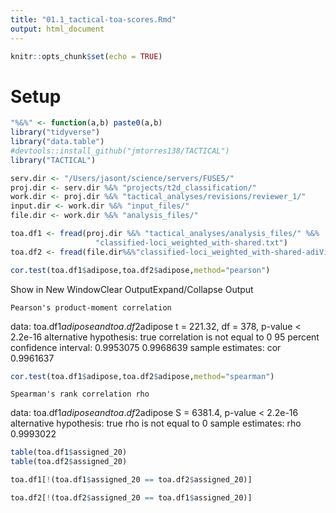 ```yaml
---
title: "01.1_tactical-toa-scores.Rmd"
output: html_document
---
```


```r
knitr::opts_chunk$set(echo = TRUE)
```

# Setup

```r

"%&%" <- function(a,b) paste0(a,b)
library("tidyverse")
library("data.table")
#devtools::install_github("jmtorres138/TACTICAL")
library("TACTICAL")

serv.dir <- "/Users/jasont/science/servers/FUSE5/"
proj.dir <- serv.dir %&% "projects/t2d_classification/"
work.dir <- proj.dir %&% "tactical_analyses/revisions/reviewer_1/"
input.dir <- work.dir %&% "input_files/"
file.dir <- work.dir %&% "analysis_files/"

toa.df1 <- fread(proj.dir %&% "tactical_analyses/analysis_files/" %&% 
                   "classified-loci_weighted_with-shared.txt")
toa.df2 <- fread(file.dir%&%"classified-loci_weighted_with-shared-adiVisc.txt")

```


```r

cor.test(toa.df1$adipose,toa.df2$adipose,method="pearson")

```

Show in New WindowClear OutputExpand/Collapse Output

	Pearson's product-moment correlation

data:  toa.df1$adipose and toa.df2$adipose
t = 221.32, df = 378, p-value < 2.2e-16
alternative hypothesis: true correlation is not equal to 0
95 percent confidence interval:
 0.9953075 0.9968639
sample estimates:
      cor 
0.9961637 

```r

cor.test(toa.df1$adipose,toa.df2$adipose,method="spearman")

```

	Spearman's rank correlation rho

data:  toa.df1$adipose and toa.df2$adipose
S = 6381.4, p-value < 2.2e-16
alternative hypothesis: true rho is not equal to 0
sample estimates:
      rho 
0.9993022 


```r

table(toa.df1$assigned_20)
table(toa.df2$assigned_20)

toa.df1[!(toa.df1$assigned_20 == toa.df2$assigned_20)]

toa.df2[!(toa.df2$assigned_20 == toa.df1$assigned_20)]



```


